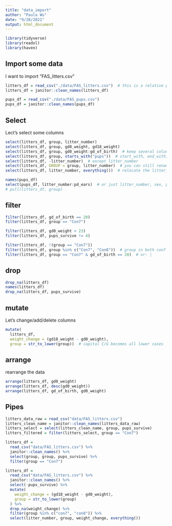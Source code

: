 ```yaml
---
title: "data_import"
author: "Paula Wu"
date: "9/28/2021"
output: html_document
---
```


```r
library(tidyverse)
library(readxl)
library(haven)
```

## Import some data
I want to import "FAS_litters.csv"
```r
litters_df = read_csv("./data/FAS_litters.csv")  # this is a relative path
litters_df = janitor::clean_names(litters_df)

pups_df = read_csv("./data/FAS_pups.csv")
pups_df = janitor::clean_names(pups_df)
```

## Select 
Lect's select some columns
```r
select(litters_df, group, litter_number)
select(litters_df, group, gd0_weight, gd18_weight)
select(litters_df, group, gd0_weight:gd_of_birth)  # keep several columns
select(litters_df, group, starts_with("pups"))  # start_with, end_with, contains
select(litters_df, -litter_number)  # except litter_number
select(litters_df, GROUP = group, litter_number)  # you can still rename the attributes (just rename) 
select(litters_df, litter_number, everything())  # relocate the litter_number first, and keep everything later
```
```r
names(pups_df)
select(pups_df, litter_number:pd_ears)  # or just litter_number, sex, pd_ears
# pull(litters_df, group)
```

## filter
```r
filter(litters_df, gd_of_birth == 20)
filter(litters_df, group == "Con7")

filter(litters_df, gd0_weight > 23)
filter(litters_df, pups_survive != 4)

filter(litters_df, !(group == "Con7"))
filter(litters_df, group %in% c("Con7", "Con8"))  # group in both con7 and con8
filter(litters_df, group == "Con7" & gd_of_birth == 20)  # or: |
```

## drop
```r
drop_na(litters_df)
names(litters_df)
drop_na(litters_df, pups_survive)
```

## mutate
Let's change/add/delete columns
```r
mutate(
  litters_df, 
  weight_change = (gd18_weight - gd0_weight),
  group = str_to_lower(group))  # capital C/G becomes all lower cases
```

## arrange
rearrange the data
```r
arrange(litters_df, gd0_weight)
arrange(litters_df, desc(gd0_weight))
arrange(litters_df, gd_of_birth, gd0_weight)
```
## Pipes
```r
litters_data_raw = read_csv("data/FAS_litters.csv")
litters_clean_name = janitor::clean_names(litters_data_raw)
litters_select = select(litters_clean_name, group, pups_survive)
litters_filtered = filter(litters_select, group == "Con7")

litters_df = 
  read_csv("data/FAS_litters.csv") %>%
  janitor::clean_names() %>%
  select(group, group, pups_survive) %>%
  filter(group == "Con7")

litters_df = 
  read_csv("data/FAS_litters.csv") %>% 
  janitor::clean_names() %>%
  select(-pups_survive) %>%
  mutate(
    weight_change = (gd18_weight - gd0_weight),
    group = str_to_lower(group)
  ) %>% 
  drop_na(weight_change) %>% 
  filter(group %in% c("con7", "con8")) %>% 
  select(litter_number, group, weight_change, everything())
```








